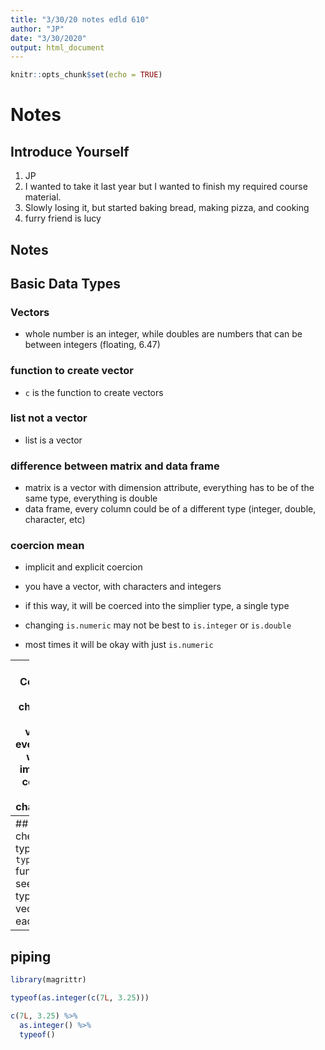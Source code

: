```yaml
---
title: "3/30/20 notes edld 610"
author: "JP"
date: "3/30/2020"
output: html_document
---
```


```r
knitr::opts_chunk$set(echo = TRUE)
```

# Notes

## Introduce Yourself
1. JP
2. I wanted to take it last year but I wanted to finish my required course material.
3. Slowly losing it, but started baking bread, making pizza, and cooking
4. furry friend is lucy

## Notes

## Basic Data Types

### Vectors

- whole number is an integer, while doubles are numbers that can be between integers (floating, 6.47)

### function to create vector
- `c` is the function to create vectors

### list not a vector
- list is a vector

### difference between matrix and data frame
- matrix is a vector with dimension attribute, everything has to be of the same type, everything is double
- data frame, every column could be of a different type (integer, double, character, etc)

### coercion mean
- implicit and explicit coercion
- you have a vector, with characters and integers
- if this way, it will be coerced into the simplier type, a single type

- changing `is.numeric` may not be best to `is.integer` or `is.double`
- most times it will be okay with just `is.numeric`

--- 
## Coercion
- character in a vector, everything will be implicitly coerced into characters

### Explicit coercion
- can make whatever vector you want

---
## checking types
`typeof` function to see what type of vector each are

---
## piping
```r
library(magrittr)

typeof(as.integer(c(7L, 3.25)))

c(7L, 3.25) %>% 
  as.integer() %>% 
  typeof()
```

